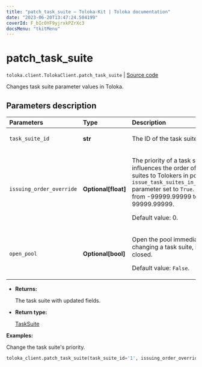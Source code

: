 ```yaml
---
title: "patch_task_suite — Toloka-Kit | Toloka documentation"
date: "2023-06-20T13:47:24.504199"
coverId: F_bIcOYF9yjrxkPZrXc3
docsMenu: "tkitMenu"
---
```


# patch_task_suite

`toloka.client.TolokaClient.patch_task_suite` | [Source code](https://github.com/Toloka/toloka-kit/blob/v1.2.0/src/client/__init__.py#L2776)

Changes task suite parameter values in Toloka.

## Parameters description

| Parameters | Type | Description |
| :----------| :----| :-----------|
`task_suite_id`|**str**|<p>The ID of the task suite.</p>
`issuing_order_override`|**Optional\[float\]**|<p>The priority of a task suite. It influences the order of assigning task suites to Tolokers in pools with the `issue_task_suites_in_creation_order` parameter set to `True`. Allowed range: from -99999.99999 to 99999.99999. </p><p>Default value: 0.</p>
`open_pool`|**Optional\[bool\]**|<p>Open the pool immediately after changing a task suite, if the pool is closed. </p><p>Default value: `False`.</p>

* **Returns:**

  The task suite with updated fields.

* **Return type:**

  [TaskSuite](/docs/toloka-kit/reference/toloka.client.task_suite.TaskSuite)

**Examples:**

Change the task suite's priority.

```python
toloka_client.patch_task_suite(task_suite_id='1', issuing_order_override=100)
```